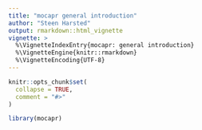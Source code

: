 ```yaml
---
title: "mocapr general introduction"
author: "Steen Harsted"
output: rmarkdown::html_vignette
vignette: >
  %\VignetteIndexEntry{mocapr: general introduction}
  %\VignetteEngine{knitr::rmarkdown}
  %\VignetteEncoding{UTF-8}
---
```


```r
knitr::opts_chunk$set(
  collapse = TRUE,
  comment = "#>"
)
```

```r
library(mocapr)
```
